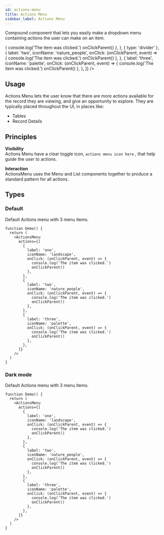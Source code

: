 ```yaml
---
id: actions-menu
title: Actions Menu
sidebar_label: Actions Menu
---
```





Compound component that lets you easily make a dropdown menu containing actions the user can make on an item.

<ShowCase>
  <ActionsMenu
    actions={[
      {
        label: 'one',
        iconName: 'landscape',
        onClick: (onClickParent, event) => {
          console.log('The item was clicked.')
          onClickParent()
        },
      },
      { type: 'divider' },
      {
        label: 'two',
        iconName: 'nature_people',
        onClick: (onClickParent, event) => {
          console.log('The item was clicked.')
          onClickParent()
        },
      },
      {
        label: 'three',
        iconName: 'palette',
        onClick: (onClickParent, event) => {
          console.log('The item was clicked.')
          onClickParent()
        },
      },
    ]}
  />
</ShowCase>

## Usage

Actions Menu lets the user know that there are more actions available for the record they are viewing, and give an opportunity to explore. They are typically placed throughout the UI, in places like:

- Tables
- Record Details

## Principles

**Visibility**  
Actions Menu have a clear toggle icon, `actions menu icon here` , that help guide the user to actions.

**Interaction**  
ActionsMenu uses the Menu and List components together to produce a standard pattern for all actions.

## Types

### Default

Default Actions menu with 3 menu items.

```tsx live
function Demo() {
  return (
    <ActionsMenu
      actions={[
        {
          label: 'one',
          iconName: 'landscape',
          onClick: (onClickParent, event) => {
            console.log('The item was clicked.')
            onClickParent()
          },
        },
        {
          label: 'two',
          iconName: 'nature_people',
          onClick: (onClickParent, event) => {
            console.log('The item was clicked.')
            onClickParent()
          },
        },
        {
          label: 'three',
          iconName: 'palette',
          onClick: (onClickParent, event) => {
            console.log('The item was clicked.')
            onClickParent()
          },
        },
      ]}
    />
  )
}
```

### Dark mode

Default Actions menu with 3 menu items.

```tsx live
function Demo() {
  return (
    <ActionsMenu
      actions={[
        {
          label: 'one',
          iconName: 'landscape',
          onClick: (onClickParent, event) => {
            console.log('The item was clicked.')
            onClickParent()
          },
        },
        {
          label: 'two',
          iconName: 'nature_people',
          onClick: (onClickParent, event) => {
            console.log('The item was clicked.')
            onClickParent()
          },
        },
        {
          label: 'three',
          iconName: 'palette',
          onClick: (onClickParent, event) => {
            console.log('The item was clicked.')
            onClickParent()
          },
        },
      ]}
    />
  )
}
```

<!-- TODO: Add component demo https://design.simspace.com/visual-components/actions-menu -->
